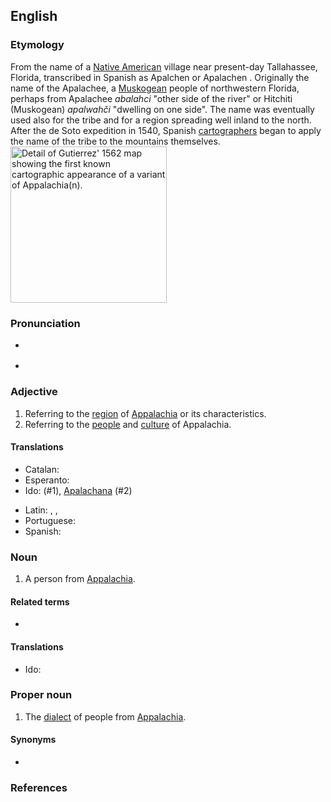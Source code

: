 ==English==

===Etymology===
From the name of a [[Native American]] village near present-day Tallahassee, Florida, transcribed in Spanish as Apalchen or Apalachen {{IPAchar|[a.paˈla.tʃɛn]}}. Originally the name of the Apalachee, a [[Muskogean]] people of northwestern Florida, perhaps from Apalachee ''abalahci'' "other side of the river" or Hitchiti (Muskogean) ''apalwahči'' "dwelling on one side". The name was eventually used also for the tribe and for a region spreading well inland to the north. After the de Soto expedition in 1540, Spanish [[cartographer]]s began to apply the name of the tribe to the mountains themselves.
[[File:Gutierrez-1562-detail-app1.jpg|thumb|250px|right|Detail of Gutierrez' 1562 map showing the first known cartographic appearance of a variant of ''Appalachia(n)''.]]

===Pronunciation===
* {{a|northern US|Canada}} {{IPA|en|/ˌæ.pəˈleɪ.(t)ʃən/}}
*: {{audio|en|en-us-Appalachian.ogg|Audio (US)}}
*: {{rhymes|en|eɪʃən|s=4}}
*: {{homophones|en|appellation}}
* {{a|southern US}} {{IPA|en|/ˌæ.pəˈlæ.t͡ʃən/}}
*: {{rhymes|en|ætʃən}}

===Adjective===
{{en-adj}}

# Referring to the [[region]] of [[Appalachia]] or its characteristics.
# Referring to the [[people]] and [[culture]] of Appalachia.

====Translations====
{{trans-top|referring to Appalachia}}
* Catalan: {{t|ca|apalatxià}}
* Esperanto: {{t|eo|Apalaĉa}}
* Ido: {{t|io|Apalacha}} (#1), [[Apalachana]] (#2)
{{trans-mid}}
* Latin: {{t|la|appalachianus|m}}, {{t|la|appalachiana|f}}, {{t|la|appalachianum|n}}
* Portuguese: {{t|pt|apalachiano}}
* Spanish: {{t|es|apalache}}
{{trans-bottom}}

===Noun===
{{en-noun}}

# A person from [[Appalachia]].

====Related terms====
* {{l|en|Appalachians}}

====Translations====
{{trans-top|person from Appalachia}}
* Ido: {{t|io|Apalachano}}
{{trans-mid}}
{{trans-bottom}}

===Proper noun===
{{en-proper noun}}

# The [[dialect]] of people from [[Appalachia]].

====Synonyms====
* {{l|en|Appalachian English}}

===References===
<references/>
